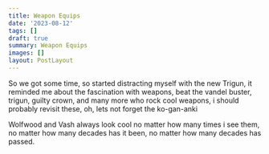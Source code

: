 ```yaml
---
title: Weapon Equips
date: '2023-08-12'
tags: []
draft: true
summary: Weapon Equips
images: []
layout: PostLayout
---
```


So we got some time, so started distracting myself with the new Trigun, it reminded me about the fascination with weapons,
beat the vandel buster, trigun, guilty crown, and many more who rock cool weapons, i should probably revisit these, oh, lets not forget the ko-gan-anki

Wolfwood and Vash always look cool no matter how many times i see them, no matter how many decades has it been, no matter how many decades has passed.
